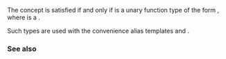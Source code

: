 {{cpp/experimental/ranges/title|TaggedType}}
{{cpp/experimental/ranges/utility/navbar}}
{{ddcl|header=experimental/ranges/utility|since=ranges|1=
template&lt; class T &gt;
concept bool TaggedType = /* implementation-defined */;
}}

The concept {{tt|TaggedType&lt;T&gt;}} is satisfied if and only if {{tt|T}} is a unary function type of the form {{tt|R(A)}}, where {{tt|R}} is a {{rconcept|TagSpecifier}}.

Such types are used with the convenience alias templates {{tt|tagged_tuple}} and {{tt|tagged_pair}}.

=== See also ===
{{dsc begin}}
{{dsc inc | cpp/experimental/ranges/utility/dsc tagged_tuple}}
{{dsc inc | cpp/experimental/ranges/utility/dsc tagged_pair}}
{{dsc inc | cpp/experimental/ranges/algorithm/dsc tags}}
{{dsc end}}

{{langlinks|zh}}